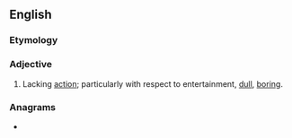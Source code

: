 ==English==

===Etymology===
{{suffix|en|action|less}}

===Adjective===
{{en-adj}}

# Lacking [[action]]; particularly with respect to entertainment, [[dull]], [[boring]].

===Anagrams===
* {{anagrams|en|a=aceilnosst|coastlines|sectionals}}